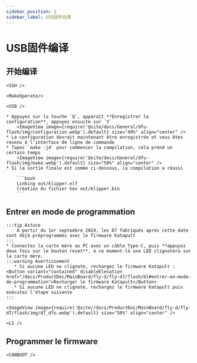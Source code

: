 ```yaml
---
sidebar_position: 2
sidebar_label: USB固件烧录
---
```




# USB固件编译


## 开始编译

    <SSH />

    <MakeOperate/>

    <USB />

    * Appuyez sur la touche `Q`, apparaît **Enregistrer la configuration**, appuyez ensuite sur `Y`
        <ImageView image={require('@site/docs/General/dfu-flash/img/configuration.webp').default} size="40%" align="center" />
    * La configuration devrait maintenant être enregistrée et vous êtes revenu à l'interface de ligne de commande
    * Tapez `make -j4` pour commencer la compilation, cela prend un certain temps
        <ImageView image={require('@site/docs/General/dfu-flash/img/make.webp').default} size="50%" align="center" />
    * Si la sortie finale est comme ci-dessous, la compilation a réussi

        ```bash
        Linking out/klipper.elf
        Création du fichier hex out/klipper.bin
        ```

## Entrer en mode de programmation

    :::tip Astuce
        À partir du 1er septembre 2024, les D7 fabriqués après cette date sont déjà préprogrammés avec le firmware Katapult
    :::
    * Connectez la carte mère au PC avec un câble Type-C, puis **appuyez deux fois sur le bouton reset**, à ce moment-là une LED clignotera sur la carte mère.
    :::warning Avertissement
       * Si aucune LED ne clignote, rechargez le firmware Katapult :<Button variant="contained" disableElevation href="/docs/ProductDoc/MainBoard/fly-d/fly-d7/flash/bl#entrer-en-mode-de-programmation">Recharger le firmware Katapult</Button>
       * Si aucune LED ne clignote, rechargez le firmware Katapult puis exécutez l'étape suivante
    :::

    <ImageView image={require('@site//docs/ProductDoc/MainBoard/fly-d/fly-d7/flash/img/d7_dfu.webp').default} size="50%" align="center" />

    <LS />

## Programmer le firmware
    
    <CANBOOT />
